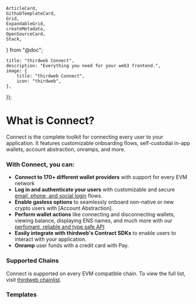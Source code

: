 	ArticleCard,
	GithubTemplateCard,
	Grid,
	ExpandableGrid,
	createMetadata,
	OpenSourceCard,
	Stack,
} from "@doc";

	title: "thirdweb Connect",
	description: "Everything you need for your web3 frontend.",
	image: {
		title: "thirdweb Connect",
		icon: "thirdweb",
	},
});

# What is Connect?

Connect is the complete toolkit for connecting every user to your application. It features customizable onboarding flows, self-custodial in-app wallets, account abstraction, onramps, and more.

### With Connect, you can:

- **Connect to 170+ different wallet providers** with support for every EVM network
- **Log in and authenticate your users** with customizable and secure [email, phone, and social login](https://portal.thirdweb.com/connect/in-app-wallet/overview) flows.
- **Enable gasless options** to seamlessly onboard non-native or new crypto users with [Account Abstraction].
- **Perform wallet actions** like connecting and disconnecting wallets, viewing balance, displaying ENS names, and much more with our [perfomant, reliable and type safe API](https://portal.thirdweb.com/connect/blockchain-api)
- **Easily integrate with thirdweb's Contract SDKs** to enable users to interact with your application.
- **Onramp** user funds with a credit card with Pay.

### Supported Chains

Connect is supported on every EVM compatible chain. To view the full list, visit [thirdweb chainlist](https://thirdweb.com/chainlist).

### Templates

<ExpandableGrid>

<GithubTemplateCard title="Next Starter" href="https://github.com/thirdweb-example/next-starter" tag="Starter" />
<GithubTemplateCard title="Vite Starter" href="https://github.com/thirdweb-example/vite-starter" tag="Starter"/>
<GithubTemplateCard title="Node Starter" href="https://github.com/thirdweb-example/node-starter" tag="Starter"/>
<GithubTemplateCard title="Expo Starter" href="https://github.com/thirdweb-example/expo-starter" tag="Starter" />

<GithubTemplateCard
	title="NFT Marketplace"
	href="https://github.com/thirdweb-example/marketplace-v3"
	tag="Builds"
/>

<GithubTemplateCard
	title="Auth - NextJS"
	href="https://github.com/thirdweb-example/thirdweb-auth-next"
	tag="Example"
/>

<GithubTemplateCard
	title="Auth - Express"
	href="https://github.com/thirdweb-example/thirdweb-auth-express"
	tag="Example"
/>

<GithubTemplateCard
	title="Account Abstraction"
	href="https://github.com/thirdweb-example/account-abstraction"
	tag="Example"
/>

<GithubTemplateCard
	title="Sign in with Farcaster"
	href="https://github.com/thirdweb-example/thirdweb-siwf"
	tag="Example"
/>

</ExpandableGrid>

